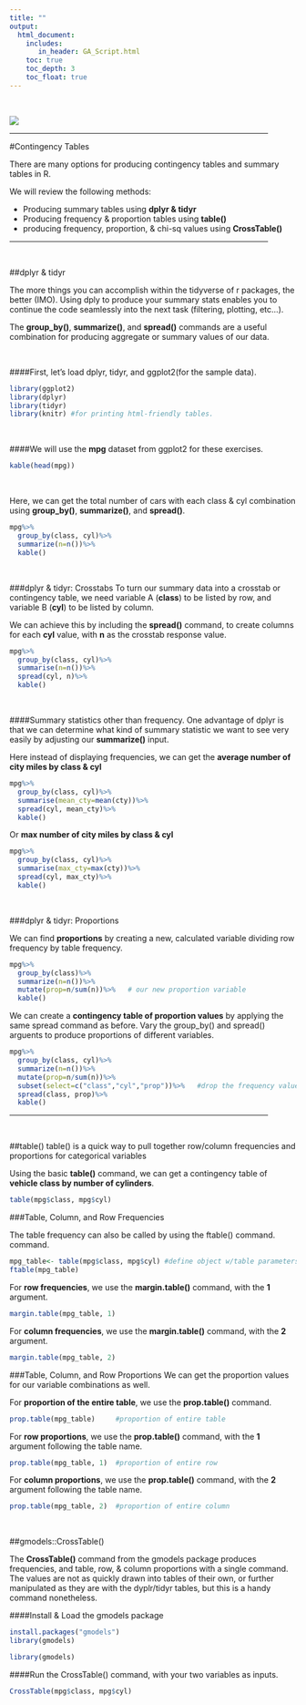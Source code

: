```yaml
---
title: ""
output: 
  html_document:
    includes:
       in_header: GA_Script.html
    toc: true
    toc_depth: 3
    toc_float: true
---
```


<br/>

![](/Users/Brett/Desktop/AWR/analyticswithr/Data Analysis.png)

<hr width="90%">

#Contingency Tables

There are many options for producing contingency tables and summary tables in R. 

We will review the following methods:

* Producing summary tables using **dplyr & tidyr**
* Producing frequency & proportion tables using **table()**
* producing frequency, proportion, & chi-sq values using **CrossTable()**

<hr width="90%">

<br/>


##dplyr & tidyr

The more things you can accomplish within the tidyverse of r packages, the better (IMO). Using dply to produce your summary stats enables you to continue the code seamlessly into the next task (filtering, plotting, etc...).


The **group_by()**, **summarize()**, and **spread()** commands are a useful combination for producing aggregate or summary values of our data.

<br/>

####First, let's load dplyr, tidyr, and ggplot2(for the sample data).
```r
library(ggplot2)
library(dplyr)
library(tidyr)
library(knitr) #for printing html-friendly tables.
```

<br/>

####We will use the **mpg** dataset from ggplot2 for these exercises.

```r
kable(head(mpg))
```


<br/>

Here, we can get the total number of cars with each class & cyl combination using **group_by()**, **summarize()**, and **spread()**.
```r
mpg%>%
  group_by(class, cyl)%>%
  summarize(n=n())%>%
  kable()
```

<br/>

###dplyr & tidyr: Crosstabs
To turn our summary data into a crosstab or contingency table, we need variable A (**class**) to be listed by row, and variable B (**cyl**) to be listed by column. 

We can achieve this by including the **spread()** command, to create columns for each **cyl** value, with **n** as the crosstab response value.
```r
mpg%>%
  group_by(class, cyl)%>%
  summarise(n=n())%>%
  spread(cyl, n)%>%
  kable()
```


<br/>

####Summary statistics other than frequency.
One advantage of dplyr is that we can determine what kind of summary statistic we want to see very easily by adjusting our **summarize()** input. 

Here instead of displaying frequencies, we can get the **average number of city miles by class & cyl**
```r
mpg%>%
  group_by(class, cyl)%>%
  summarise(mean_cty=mean(cty))%>%
  spread(cyl, mean_cty)%>%
  kable()
```

Or **max number of city miles by class & cyl**

```r
mpg%>%
  group_by(class, cyl)%>%
  summarise(max_cty=max(cty))%>%
  spread(cyl, max_cty)%>%
  kable()
```

<br/>

###dplyr & tidyr: Proportions

We can find **proportions** by creating a new, calculated variable dividing row frequency by table frequency.

```r
mpg%>%
  group_by(class)%>%
  summarize(n=n())%>%
  mutate(prop=n/sum(n))%>%   # our new proportion variable
  kable()
```

We can create a **contingency table of proportion values** by applying the same spread command as before. Vary the group_by() and spread() arguents to produce proportions of different variables.

```r
mpg%>%
  group_by(class, cyl)%>%
  summarize(n=n())%>%
  mutate(prop=n/sum(n))%>%
  subset(select=c("class","cyl","prop"))%>%   #drop the frequency value
  spread(class, prop)%>%
  kable()
```

<hr width="90%">

<br/>

##table()
table() is a quick way to pull together row/column frequencies and proportions for categorical variables

Using the basic **table()** command, we can get a contingency table of **vehicle class by number of cylinders**.
```r
table(mpg$class, mpg$cyl)
```



###Table, Column, and Row Frequencies

The table frequency can also be called by using the ftable() command. command.
```r
mpg_table<- table(mpg$class, mpg$cyl) #define object w/table parameters for simple calling
ftable(mpg_table)
```


For **row frequencies**, we use the **margin.table()** command, with the **1** argument.
```r
margin.table(mpg_table, 1)  
```

For **column frequencies**, we use the **margin.table()** command, with the **2** argument.
```r
margin.table(mpg_table, 2)  
```


###Table, Column, and Row Proportions
We can get the proportion values for our variable combinations as well.

For **proportion of the entire table**, we use the **prop.table()** command.
```r
prop.table(mpg_table)     #proportion of entire table
```

For **row proportions**, we use the **prop.table()** command, with the **1** argument following the table name.
```r
prop.table(mpg_table, 1)  #proportion of entire row
```


For **column proportions**, we use the **prop.table()** command, with the **2** argument following the table name.
```r
prop.table(mpg_table, 2)  #proportion of entire column
```

<br/>

##gmodels::CrossTable()

The **CrossTable()** command from the gmodels package produces frequencies, and table, row, & column proportions with a single command. The values are not as quickly drawn into tables of their own, or further manipulated as they are with the dyplr/tidyr tables, but this is a handy command nonetheless.

####Install & Load the gmodels package

```r
install.packages("gmodels")
library(gmodels)
```

```r
library(gmodels)
```


####Run the CrossTable() command, with your two variables as inputs.
```r
CrossTable(mpg$class, mpg$cyl)
```


